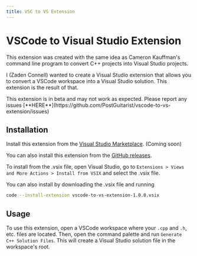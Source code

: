 ```yaml
---
title: VSC to VS Extension
---
```


# VSCode to Visual Studio Extension

This extension was created with the same idea as Cameron Kauffman's command line program to convert C++ projects into Visual Studio projects. 

I (Zaden Connell) wanted to create a Visual Studio extension that allows you to convert a VSCode workspace into a Visual Studio solution. This extension is the result of that.
 
<Callout type="warning" emoji="⚠️">
  This extension is in beta and may not work as expected. Please report any issues [**HERE**](https://github.com/PostGuitarist/vscode-to-vs-extension/issues)
</Callout>

## Installation

Install this extension from the [Visual Studio Marketplace](#). (Coming soon)

You can also install this extension from the [GitHub releases](https://github.com/PostGuitarist/vscode-to-vs-extension/releases).

To install from the .vsix file, open Visual Studio, go to `Extensions > Views and More Actions > Install from VSIX` and select the .vsix file.

You can also install by downloading the .vsix file and running 
```bash
code --install-extension vscode-to-vs-extension-1.0.0.vsix
```

## Usage

To use this extension, open a VSCode workspace where your `.cpp` and `.h`, etc. files are located. Then, open the command palette and run `Generate C++ Solution Files`. This will create a Visual Studio solution file in the workspace's root.
